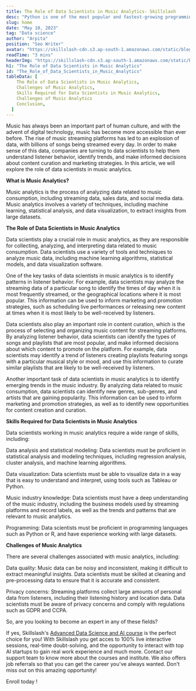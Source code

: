 ```yaml
---
title: The Role of Data Scientists in Music Analytics- Skillslash
desc: "Python is one of the most popular and fastest-growing programming languages... "
slug: home
date: "May 10, 2023"
tag: "Data science"
author: "Arpita"
position: "Seo Writer"
avatar: "https://skillslash-cdn.s3.ap-south-1.amazonaws.com/static/blog/avatar-01.webp"
readTime: "3 mins"
headerImg: "https://skillslash-cdn.s3.ap-south-1.amazonaws.com/static/blog/Data-Scientists-in-Music-Analytics-11-05-2023.webp"
h1: "The Role of Data Scientists in Music Analytics"
id: "The_Role_of_Data_Scientists_in_Music_Analytics"
tableData: [
    The Role of Data Scientists in Music Analytics,
    Challenges of Music Analytics,
    Skills Required for Data Scientists in Music Analytics,
    Challenges of Music Analytics
    Conclusion,
  ]
---
```


Music has always been an important part of human culture, and with the advent of digital technology, music has become more accessible than ever before. The rise of music streaming platforms has led to an explosion of data, with billions of songs being streamed every day. In order to make sense of this data, companies are turning to data scientists to help them understand listener behavior, identify trends, and make informed decisions about content curation and marketing strategies. In this article, we will explore the role of data scientists in music analytics.

**What is Music Analytics?**

Music analytics is the process of analyzing data related to music consumption, including streaming data, sales data, and social media data. Music analytics involves a variety of techniques, including machine learning, statistical analysis, and data visualization, to extract insights from large datasets.

**The Role of Data Scientists in Music Analytics**

Data scientists play a crucial role in music analytics, as they are responsible for collecting, analyzing, and interpreting data related to music consumption. Data scientists use a variety of tools and techniques to analyze music data, including machine learning algorithms, statistical models, and data visualization software.

One of the key tasks of data scientists in music analytics is to identify patterns in listener behavior. For example, data scientists may analyze the streaming data of a particular song to identify the times of day when it is most frequently streamed, or the geographical locations where it is most popular. This information can be used to inform marketing and promotion strategies, such as scheduling live performances or releasing new content at times when it is most likely to be well-received by listeners.

Data scientists also play an important role in content curation, which is the process of selecting and organizing music content for streaming platforms. By analyzing listener behavior, data scientists can identify the types of songs and playlists that are most popular, and make informed decisions about which content to promote on the platform. For example, data scientists may identify a trend of listeners creating playlists featuring songs with a particular musical style or mood, and use this information to curate similar playlists that are likely to be well-received by listeners.

Another important task of data scientists in music analytics is to identify emerging trends in the music industry. By analyzing data related to music consumption, data scientists can identify new genres, sub-genres, and artists that are gaining popularity. This information can be used to inform marketing and promotion strategies, as well as to identify new opportunities for content creation and curation.

**Skills Required for Data Scientists in Music Analytics**

Data scientists working in music analytics require a wide range of skills, including:

Data analysis and statistical modeling: Data scientists must be proficient in statistical analysis and modeling techniques, including regression analysis, cluster analysis, and machine learning algorithms.

Data visualization: Data scientists must be able to visualize data in a way that is easy to understand and interpret, using tools such as Tableau or Python.

Music industry knowledge: Data scientists must have a deep understanding of the music industry, including the business models used by streaming platforms and record labels, as well as the trends and patterns that are relevant to music analytics.

Programming: Data scientists must be proficient in programming languages such as Python or R, and have experience working with large datasets.

**Challenges of Music Analytics**

There are several challenges associated with music analytics, including:

Data quality: Music data can be noisy and inconsistent, making it difficult to extract meaningful insights. Data scientists must be skilled at cleaning and pre-processing data to ensure that it is accurate and consistent.

Privacy concerns: Streaming platforms collect large amounts of personal data from listeners, including their listening history and location data. Data scientists must be aware of privacy concerns and comply with regulations such as GDPR and CCPA.

So, are you looking to become an expert in any of these fields?

If yes, Skillslash's [Advanced Data Science and AI course](https://skillslash.com/advanced-data-science-and-ai-course-with-real-work-experience) is the perfect choice for you! With Skillslash you get acces to 100% live interactive sessions, real-time doubt-solving, and the opportunity to interact with top AI startups to gain real work experience and much more. Contact our support team to know more about the courses and institute. We also offers job referrals so that you can get the career you've always wanted. Don't miss out on this amazing opportunity!

Enroll today !
